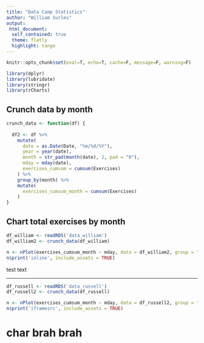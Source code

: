```yaml
---
title: "Data Camp Statistics"
author: "William Surles"
output: 
 html_document:
  self_contained: true
  theme: flatly
  highlight: tango
---
```



```r
knitr::opts_chunk$set(eval=T, echo=T, cache=F, message=F, warning=F)
```

```r

library(dplyr)
library(lubridate)
library(stringr)
library(rCharts)

```

## Crunch data by month

```r

crunch_data <- function(df) {
  
  df2 <- df %>%
    mutate(
      date = as.Date(Date, "%m/%d/%Y"),
      year = year(date),
      month = str_pad(month(date), 2, pad = "0"),
      mday = mday(date),
      exercises_cumsum = cumsum(Exercises)
    ) %>%
    group_by(month) %>%
    mutate(
      exercises_cumsum_month = cumsum(Exercises)
    )
}

```

## Chart total exercises by month

```r

df_william <- readRDS('data_william')
df_william2 <- crunch_data(df_william)

n <- nPlot(exercises_cumsum_month ~ mday, data = df_william2, group = "month", type = 'lineChart')
n$print('inline', include_assets = TRUE)

```

test text

***


```r

df_russell <- readRDS('data_russell')
df_russell2 <- crunch_data(df_russell)

n <- nPlot(exercises_cumsum_month ~ mday, data = df_russell2, group = "month", type = 'lineChart')
n$print('iframesrc', include_assets = TRUE)

```

# char brah brah
